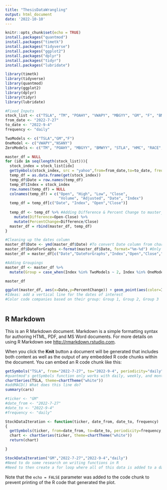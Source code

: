 ```yaml
---
title: "ThesisDataWrangling"
output: html_document
date: '2022-10-10'
---
```


```r
knitr::opts_chunk$set(echo = TRUE)
install.packages("quantmod")
install.packages("timetk")
install.packages("tidyverse")
install.packages("ggplot2")
install.packages("dplyr")
install.packages("tidyr")
install.packages("lubridate")

```

```r
library(timetk)
library(tidyverse)
library(quantmod)
library(ggplot2)
library(dplyr)
library(tidyr)
library(lubridate)
```

```r
#Fixed Inputs
stock_list <- c("TSLA", "TM", "POAHY", "VWAPY", "MBGYY", "GM", "F", "BMWYY", "STLA", "HMC", "RACE", "RIVN", "HYMTF", "NIO", "LCID", "TTM", "NSANY")
from_date <- "2022-7-27"
to_date <- "2022-9-4"
frequency <- "daily"

TwoModels <- c("TSLA","GM","F")
OneModel <- c("VWAPY","NSANY")
ZeroModels <- c("TM", "POAHY", "MBGYY", "BMWYY", "STLA", "HMC", "RACE", "RIVN", "HYMTF", "NIO", "LCID", "TTM")
```


```r
master_df = NULL
for (idx in seq(length(stock_list))){
  stock_index = stock_list[idx]
  getSymbols(stock_index, src = "yahoo",from=from_date,to=to_date, frequency=frequency)
  temp_df = as.data.frame(get(stock_index))
  temp_df$Date = row.names(temp_df)
  temp_df$Index = stock_index
  row.names(temp_df) = NULL
  colnames(temp_df) = c("Open", "High", "Low", "Close", 
                        "Volume", "Adjusted", "Date", "Index")
  temp_df = temp_df[c("Date", "Index", "Open","Close")]
  
  temp_df <- temp_df %>% #Adding Difference & Percent Change to master_df 
    mutate(Difference=Open-Close) %>%
    mutate(PercentChange=Difference/Close)
  master_df = rbind(master_df, temp_df)
}
```

```r
#Cleaning up the dates column
master_df$Date <- ymd(master_df$Date) #To convert Date column from characters to dates 
master_df$DateForGraphs <-format(master_df$Date, format="%m-%d") #Only for data visualization purposes
master_df = master_df[c("Date","DateForGraphs","Index","Open","Close","Difference","PercentChange")] #reordering the columns
```

```r
#Adding Groupings
master_df <- master_df %>% 
  mutate(Group = case_when(Index %in% TwoModels ~ 2, Index %in% OneModel ~ 1, Index %in% ZeroModels ~ 0))

master_df
```

```r
ggplot(master_df, aes(x=Date,y=PercentChange)) + geom_point(aes(color=Index)) + labs(x="Date",y="Close")
#Ideas: add a vertical line for the dates of interest
#Color code companies based on their group: Group 1, Group 2, Group 3
```


```r

```



## R Markdown

This is an R Markdown document. Markdown is a simple formatting syntax for authoring HTML, PDF, and MS Word documents. For more details on using R Markdown see <http://rmarkdown.rstudio.com>.

When you click the **Knit** button a document will be generated that includes both content as well as the output of any embedded R code chunks within the document. You can embed an R code chunk like this:

```r
getSymbols("TSLA", from="2022-7-27", to="2022-9-4", periodicity="daily", src="yahoo")
#quantmod's getSymbols function only works with daily, weekly, and monthly
chartSeries(TSLA, theme=chartTheme("white"))
#addMACD() What does this line do?
summary(cars)
```
```r

#ticker <- "GM"
#date_from <- "2022-7-27"
#date_to <- "2022-9-4"
#frequency <- "daily"

StockDataIteration <- function(ticker, date_from, date_to, frequency)
{
  getSymbols(ticker, from=date_from, to=date_to, periodicity=frequency, src="yahoo")
  chart <- chartSeries(ticker, theme=chartTheme("white"))
  return(chart)

}
```

```r
StockDataIteration("GM","2022-7-27","2022-9-4","daily")
#Need to do some research on writing functions in R
#Need to then create a for loop where all of this data is added to a datatable as a new column
```



Note that the `echo = FALSE` parameter was added to the code chunk to prevent printing of the R code that generated the plot.

